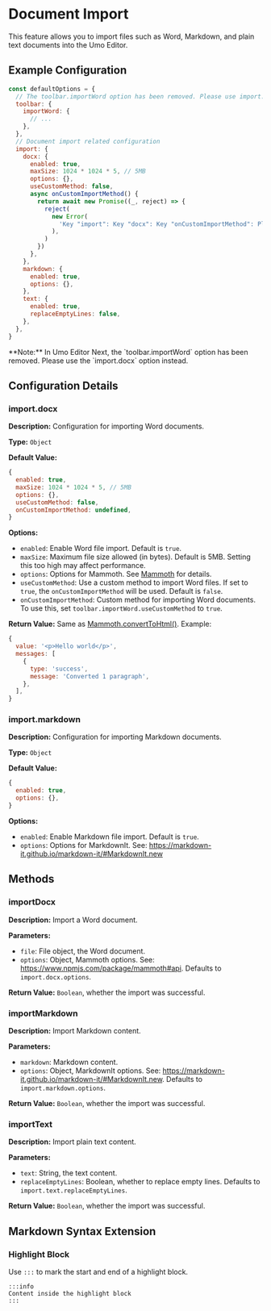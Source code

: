 
# Document Import

This feature allows you to import files such as Word, Markdown, and plain text documents into the Umo Editor.

## Example Configuration

```js {2-7}
const defaultOptions = {
  // The toolbar.importWord option has been removed. Please use import.docx instead.
  toolbar: {
    importWord: {
      // ...
    },
  },
  // Document import related configuration
  import: {
    docx: {
      enabled: true,
      maxSize: 1024 * 1024 * 5, // 5MB
      options: {},
      useCustomMethod: false,
      async onCustomImportMethod() {
        return await new Promise((_, reject) => {
          reject(
            new Error(
              'Key "import": Key "docx": Key "onCustomImportMethod": Please set the onCustomImportMethod method',
            ),
          )
        })
      },
    },
    markdown: {
      enabled: true,
      options: {},
    },
    text: {
      enabled: true,
      replaceEmptyLines: false,
    },
  },
}
```
<Callout type="error" emoji="❗">
**Note:** In Umo Editor Next, the `toolbar.importWord` option has been removed. Please use the `import.docx` option instead.
</Callout>

## Configuration Details

### import.docx

**Description:** Configuration for importing Word documents.

**Type:** `Object`

**Default Value:**

```js
{
  enabled: true,
  maxSize: 1024 * 1024 * 5, // 5MB
  options: {},
  useCustomMethod: false,
  onCustomImportMethod: undefined,
}
```

**Options:**

- `enabled`: Enable Word file import. Default is `true`.
- `maxSize`: Maximum file size allowed (in bytes). Default is 5MB. Setting this too high may affect performance.
- `options`: Options for Mammoth. See [Mammoth](https://www.npmjs.com/package/mammoth#api) for details.
- `useCustomMethod`: Use a custom method to import Word files. If set to `true`, the `onCustomImportMethod` will be used. Default is `false`.
- `onCustomImportMethod`: Custom method for importing Word documents. To use this, set `toolbar.importWord.useCustomMethod` to `true`.

**Return Value:** Same as [Mammoth.convertToHtml()](https://www.npmjs.com/package/mammoth#api). Example:

```js
{
  value: '<p>Hello world</p>',
  messages: [
    {
      type: 'success',
      message: 'Converted 1 paragraph',
    },
  ],
}
```

### import.markdown

**Description:** Configuration for importing Markdown documents.

**Type:** `Object`

**Default Value:**

```js
{
  enabled: true,
  options: {},
}
```

**Options:**

- `enabled`: Enable Markdown file import. Default is `true`.
- `options`: Options for MarkdownIt. See: https://markdown-it.github.io/markdown-it/#MarkdownIt.new

## Methods

### importDocx

**Description:** Import a Word document.

**Parameters:**

- `file`: File object, the Word document.
- `options`: Object, Mammoth options. See: https://www.npmjs.com/package/mammoth#api. Defaults to `import.docx.options`.

**Return Value:** `Boolean`, whether the import was successful.

### importMarkdown

**Description:** Import Markdown content.

**Parameters:**

- `markdown`: Markdown content.
- `options`: Object, MarkdownIt options. See: https://markdown-it.github.io/markdown-it/#MarkdownIt.new. Defaults to `import.markdown.options`.

**Return Value:** `Boolean`, whether the import was successful.

### importText

**Description:** Import plain text content.

**Parameters:**

- `text`: String, the text content.
- `replaceEmptyLines`: Boolean, whether to replace empty lines. Defaults to `import.text.replaceEmptyLines`.

**Return Value:** `Boolean`, whether the import was successful.

## Markdown Syntax Extension

### Highlight Block

Use `:::` to mark the start and end of a highlight block.

```
:::info
Content inside the highlight block
:::
```